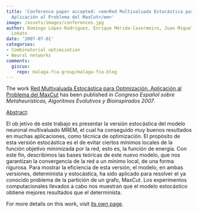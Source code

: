 ```yaml
---
title: 'Conference paper accepted: <em>Red Multivaluada Estocástica para Optimización.
  Aplicación al Problema del MaxCut</em>'
image: /assets/images/conferences.jpg
author: Domingo López-Rodríguez, Enrique Mérida-Casermeiro, Juan Miguel Ortiz de Lazcano
  Lobato
date: '2007-07-01'
categories:
- Combinatorial optimization
- Neural networks
comments:
  giscus:
    repo: malaga-fca-group/malaga-fca-blog
---
```


The work <u>Red Multivaluada Estocástica para Optimización. Aplicación al Problema del MaxCut</u> has been published in <em><em>Congreso Español sobre Metaheurísticas, Algoritmos Evolutivos y Bioinspirados 2007</em></em>.

<u>Abstract</u>:



El ob jetivo de este trabajo es presentar la versión estocástica del modelo neuronal multivaluado MREM, el cual ha conseguido muy buenos resultados en muchas aplicaciones, como técnica de optimización. El propósito de esta versión estocástica es el de evitar ciertos mínimos locales de la función objetivo minimizada por la red, esto es, la función de energía. Con este fin, describimos las bases teóricas de este nuevo modelo, que nos garantizan la convergencia de la red a un mínimo local, de una forma rigurosa. Para mostrar la eficiencia de esta versión, el modelo, en ambas versiones, determinista y estocástica, ha sido aplicado para resolver el ya conocido problema de la partición de un grafo, MaxCut. Los experimentos computacionales llevados a cabo nos muestran que el modelo estocástico obtiene mejores resultados que el determinista.




For more details on this work, visit <a href='/publications/conferences/2007-maeb'>its own page</a>.
